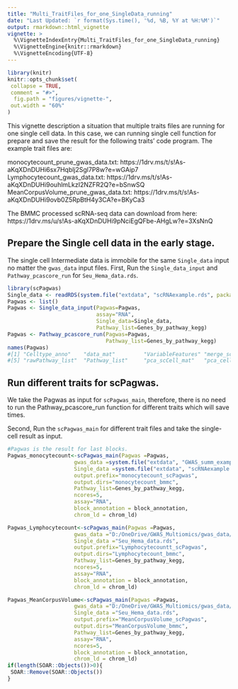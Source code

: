 ```yaml
---
title: "Multi_TraitFiles_for_one_SingleData_running"
date: "Last Updated: `r format(Sys.time(), '%d, %B, %Y at %H:%M')`"
output: rmarkdown::html_vignette
vignette: >
  %\VignetteIndexEntry{Multi_TraitFiles_for_one_SingleData_running}
  %\VignetteEngine{knitr::rmarkdown}
  %\VignetteEncoding{UTF-8}
---
```


```r
library(knitr)
knitr::opts_chunk$set(
 collapse = TRUE,
 comment = "#>",
  fig.path = "figures/vignette-",
 out.width = "60%"
)
```

This vignette description a situation that multiple traits files are running for one single cell data. In this case, we can running single cell function for prepare and save the result for the following traits' code program. 
The example trait files are:

monocytecount_prune_gwas_data.txt:
https://1drv.ms/t/s!As-aKqXDnDUHi6sx7Hqblj2Sgl7P8w?e=wGAip7
Lymphocytecount_gwas_data.txt:
https://1drv.ms/t/s!As-aKqXDnDUHi9ouhlmLkzI2NZFR2Q?e=bSnwSQ
MeanCorpusVolume_prune_gwas_data.txt:
https://1drv.ms/t/s!As-aKqXDnDUHi9ovb0Z5RpBtH4y3CA?e=BKyCa3

The BMMC processed scRNA-seq data can download from here:
https://1drv.ms/u/s!As-aKqXDnDUHi9pNciEgQFbe-AHgLw?e=3XsNnQ

## Prepare the Single cell data in the early stage. 

The single cell Intermediate data is immobile for the same `Single_data` input no matter the `gwas_data` input files. 
First, Run the `Single_data_input` and `Pathway_pcascore_run` for `Seu_Hema_data.rds`.

```r
library(scPagwas)
Single_data <- readRDS(system.file("extdata", "scRNAexample.rds", package = "scPagwas"))
Pagwas <- list()
Pagwas <- Single_data_input(Pagwas=Pagwas,
                            assay="RNA",
                            Single_data=Single_data,
                            Pathway_list=Genes_by_pathway_kegg)
Pagwas <- Pathway_pcascore_run(Pagwas=Pagwas,
                               Pathway_list=Genes_by_pathway_kegg)
names(Pagwas)
#[1] "Celltype_anno"    "data_mat"         "VariableFeatures" "merge_scexpr"    
#[5] "rawPathway_list"  "Pathway_list"     "pca_scCell_mat"   "pca_cell_df"  
```

## Run different traits for scPagwas. 

We take the Pagwas as input for `scPagwas_main`, therefore, there is no need to run the Pathway_pcascore_run function for different traits which will save times. 

Second, Run the `scPagwas_main` for different trait files and take the single-cell result as input. 

```r
#Pagwas is the result for last blocks.
Pagwas_monocytecount<-scPagwas_main(Pagwas =Pagwas,
                     gwas_data =system.file("extdata", "GWAS_summ_example.txt", package = "scPagwas"),
                     Single_data =system.file("extdata", "scRNAexample.rds", package = "scPagwas"),
                     output.prefix="monocytecount_scPagwas",
                     output.dirs="monocytecount_bmmc",
                     Pathway_list=Genes_by_pathway_kegg,
                     ncores=5,
                     assay="RNA",
                     block_annotation = block_annotation,
                     chrom_ld = chrom_ld)

Pagwas_Lymphocytecount<-scPagwas_main(Pagwas =Pagwas,
                     gwas_data ="D:/OneDrive/GWAS_Multiomics/gwas_data/Lymphocytecount_gwas_data.txt",
                     Single_data ="Seu_Hema_data.rds",
                     output.prefix="Lymphocytecountt_scPagwas",
                     output.dirs="Lymphocytecount_bmmc",
                     Pathway_list=Genes_by_pathway_kegg,
                     ncores=5,
                     assay="RNA",
                     block_annotation = block_annotation,
                     chrom_ld = chrom_ld)

Pagwas_MeanCorpusVolume<-scPagwas_main(Pagwas =Pagwas,
                     gwas_data ="D:/OneDrive/GWAS_Multiomics/gwas_data/MeanCorpusVolume_prune_gwas_data.txt",
                     Single_data ="Seu_Hema_data.rds",
                     output.prefix="MeanCorpusVolume_scPagwas",
                     output.dirs="MeanCorpusVolume_bmmc",
                     Pathway_list=Genes_by_pathway_kegg,
                     assay="RNA",
                     ncores=5,
                     block_annotation = block_annotation,
                     chrom_ld = chrom_ld)
if(length(SOAR::Objects())>0){
 SOAR::Remove(SOAR::Objects()) 
}
```

